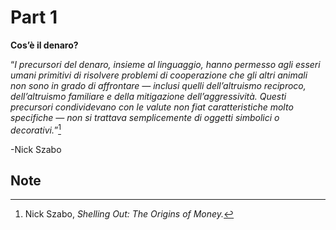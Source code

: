 # Part 1

**Cos'è il denaro?**

"*I precursori del denaro, insieme al linguaggio, hanno permesso agli esseri umani primitivi di risolvere problemi di cooperazione che gli altri animali non sono in grado di affrontare --- inclusi quelli dell'altruismo reciproco, dell'altruismo familiare e della mitigazione dell'aggressività. Questi precursori condividevano con le valute non fiat caratteristiche molto specifiche --- non si trattava semplicemente di oggetti simbolici o decorativi.*"[^7]

-Nick Szabo

## Note

[^7]: Nick Szabo, *Shelling Out: The Origins of Money.*